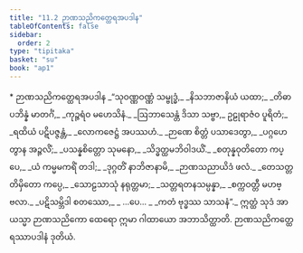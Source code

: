 ```yaml
---
title: "11.2 ဉာဏသညိကတ္ထေရအပဒါန"
tableOfContents: false
sidebar:
  order: 2
type: "tipitaka"
basket: "su"
book: "ap1"
---
```



<DynamicBreadcrumb />

<Paragraph type="center" book="ap1">
* ဉာဏသညိကတ္ထေရအပဒါန
</Paragraph>

<Division number="7" book="ap1" e="ch" v="20" p="154">

<Paragraph number="1860" type="verses" book="ap1">
_“သုဝဏ္ဏဝဏ္ဏံ သမ္ဗုဒ္ဓံ,_  
_နိသဘာဇာနိယံ ယထာ;_  
_တိဓာပဘိန္နံ မာတင်္ဂံ,_  
_ကုဉ္ဇရံဝ မဟေသိနံ._  

</Paragraph>

</Division>
<Division number="8" book="ap1" e="ch" v="20" p="154">

<Paragraph number="1861" type="verses" book="ap1">
_ဩဘာသေန္တံ ဒိသာ သဗ္ဗာ,_  
ဥဠုရာဇံဝ ပူရိတံ;_  
_ရထိယံ ပဋိပဇ္ဇန္တံ,_  
_လောကဇေဋ္ဌံ အပဿဟံ._  

</Paragraph>

</Division>
<Division number="9" book="ap1" e="ch" v="20" p="155">

<Paragraph number="1862" type="verses" book="ap1">
_ဉာဏေ စိတ္တံ ပသာဒေတွာ,_  
_ပဂ္ဂဟေတွာန အဉ္ဇလိံ;_  
_ပသန္နစိတ္တော သုမနော,_  
_သိဒ္ဓတ္ထမဘိဝါဒယိံ._  

</Paragraph>

</Division>
<Division number="10" book="ap1" e="ch" v="20" p="155">

<Paragraph number="1863" type="verses" book="ap1">
_စတုန္နဝုတိတော ကပ္ပေ,_  
_ယံ ကမ္မမကရိံ တဒါ;_  
_ဒုဂ္ဂတိံ နာဘိဇာနာမိ,_  
_ဉာဏသညာယိဒံ ဖလံ._  

</Paragraph>

</Division>
<Division number="11" book="ap1" e="ch" v="20" p="155">

<Paragraph number="1864" type="verses" book="ap1">
_တေသတ္တတိမှိတော ကပ္ပေ,_  
_သောဠသာသုံ နရုတ္တမာ;_  
_သတ္တရတနသမ္ပန္နာ,_  
_စက္ကဝတ္တီ မဟဗ္ဗလာ._  

</Paragraph>

</Division>
<Division number="12" book="ap1" e="ch" v="20" p="155">

<Paragraph number="1865" type="verses" book="ap1">
_ပဋိသမ္ဘိဒါ စတဿော,_  
_ …ပေ… _  
_ကတံ ဗုဒ္ဓဿ သာသနံ”._  

</Paragraph>

<Paragraph number="1866" book="ap1">
ဣတ္ထံ သုဒံ အာယသ္မာ ဉာဏသညိကော ထေရော ဣမာ ဂါထာယော အဘာသိတ္ထာတိ.

</Paragraph>
</Division>

<Paragraph number="1867" type="center" book="ap1">
ဉာဏသညိကတ္ထေရဿာပဒါနံ ဒုတိယံ.
</Paragraph>